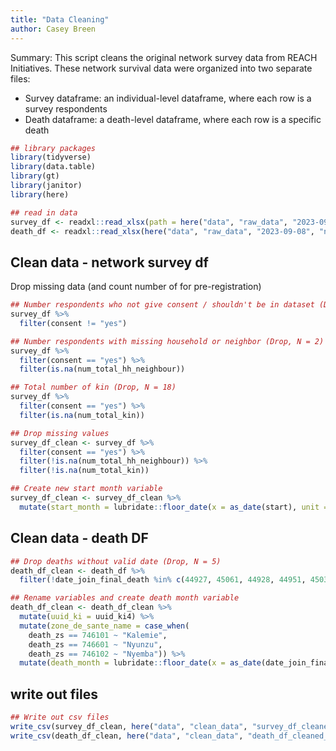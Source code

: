 ```yaml
---
title: "Data Cleaning"
author: Casey Breen
---
```


Summary: This script cleans the original network survey data from REACH Initiatives. These network survival data were organized into two separate files: 

* Survey dataframe: an individual-level dataframe, where each row is a survey respondents 
* Death dataframe: a death-level dataframe, where each row is a specific death 


```r
## library packages 
library(tidyverse)
library(data.table)
library(gt)
library(janitor)
library(here)

## read in data 
survey_df <- readxl::read_xlsx(path = here("data", "raw_data", "2023-09-08", "network_survey_2023-08-16.xlsx"), sheet = "main_networksurvival")
death_df <- readxl::read_xlsx(here("data", "raw_data", "2023-09-08", "network_survey_2023-08-16.xlsx"), sheet = "deaths")
```


## Clean data - network survey df 

Drop missing data (and count number of  for pre-registration)

```r
## Number respondents who not give consent / shouldn't be in dataset (Drop, N = 68)
survey_df %>% 
  filter(consent != "yes")

## Number respondents with missing household or neighbor (Drop, N = 2)
survey_df %>% 
  filter(consent == "yes") %>% 
  filter(is.na(num_total_hh_neighbour))

## Total number of kin (Drop, N = 18)
survey_df %>% 
  filter(consent == "yes") %>% 
  filter(is.na(num_total_kin))

## Drop missing values 
survey_df_clean <- survey_df %>% 
  filter(consent == "yes") %>% 
  filter(!is.na(num_total_hh_neighbour)) %>% 
  filter(!is.na(num_total_kin))

## Create new start month variable 
survey_df_clean <- survey_df_clean %>% 
  mutate(start_month = lubridate::floor_date(x = as_date(start), unit = "month"))
```

## Clean data - death DF 

```r
## Drop deaths without valid date (Drop, N = 5) 
death_df_clean <- death_df %>% 
  filter(!date_join_final_death %in% c(44927, 45061, 44928, 44951, 45030))

## Rename variables and create death month variable
death_df_clean <- death_df_clean %>% 
  mutate(uuid_ki = uuid_ki4) %>% 
  mutate(zone_de_sante_name = case_when(
    death_zs == 746101 ~ "Kalemie",           
    death_zs == 746601 ~ "Nyunzu",            
    death_zs == 746102 ~ "Nyemba")) %>% 
  mutate(death_month = lubridate::floor_date(x = as_date(date_join_final_death), unit = "month")) 
```

## write out files 
```r
## Write out csv files 
write_csv(survey_df_clean, here("data", "clean_data", "survey_df_cleaned_dec3_2023.csv"))
write_csv(death_df_clean, here("data", "clean_data", "death_df_cleaned_dec3_2023.csv"))
```

